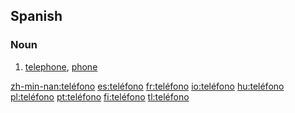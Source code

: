 == Spanish ==

===Noun===
{{es-noun-m}}

# [[telephone]], [[phone]]

[[zh-min-nan:teléfono]]
[[es:teléfono]]
[[fr:teléfono]]
[[io:teléfono]]
[[hu:teléfono]]
[[pl:teléfono]]
[[pt:teléfono]]
[[fi:teléfono]]
[[tl:teléfono]]